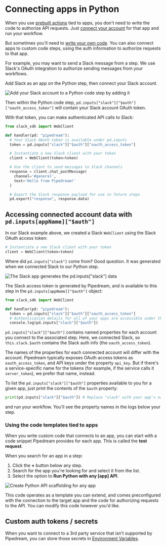 # Connecting apps in Python

When you use [prebuilt actions](/components#actions) tied to apps, you don't need to write the code to authorize API requests. Just [connect your account](/connected-accounts/#connecting-accounts) for that app and run your workflow.

But sometimes you'll need to [write your own code](/code/python/). You can also connect apps to custom code steps, using the auth information to authorize requests to that app.

For example, you may want to send a Slack message from a step. We use Slack's OAuth integration to authorize sending messages from your workflows.

Add Slack as an app on the Python step, then connect your Slack account.

![Add your Slack account to a Python code step by adding it](https://res.cloudinary.com/pipedreamin/image/upload/v1658954165/docs/components/CleanShot_2022-07-27_at_16.35.37_ytofp2.gif)

Then within the Python code step, `pd.inputs["slack"]["$auth"]["oauth_access_token"]` will contain your Slack account OAuth token.

With that token, you can make authenticated API calls to Slack:

```python
from slack_sdk import WebClient

def handler(pd: "pipedream"):
  # Your Slack OAuth token is available under pd.inputs
  token = pd.inputs["slack"]["$auth"]["oauth_access_token"]

  # Instantiate a new Slack client with your token
  client = WebClient(token=token)

  # Use the client to send messages to Slack channels
  response = client.chat_postMessage(
    channel='#general',
    text='Hello from Pipedream!'
  )

  # Export the Slack response payload for use in future steps
  pd.export("response", response.data)
```



## Accessing connected account data with `pd.inputs[appName]["$auth"]`

In our Slack example above, we created a Slack `WebClient` using the Slack OAuth access token:

```python
# Instantiate a new Slack client with your token
client = WebClient(token=token)
```

Where did `pd.inputs["slack"]` come from? Good question. It was generated when we connected Slack to our Python step.

![The Slack app generates the pd.inputs["slack"] data](https://res.cloudinary.com/pipedreamin/image/upload/v1658954351/docs/components/CleanShot_2022-07-27_at_16.38.42_f08ocy.png)

The Slack access token is generated by Pipedream, and is available to this step in the `pd.inputs[appName]["$auth"]` object:

```python
from slack_sdk import WebClient

def handler(pd: "pipedream"):
  token = pd.inputs["slack"]["$auth"]["oauth_access_token"]
  # Authentication details for all of your apps are accessible under the special pd.inputs["slack"] variable:
  console.log(pd.inputs["slack"]["$auth"])
```

`pd.inputs["slack"]["$auth"]` contains named properties for each account you connect to the associated step. Here, we connected Slack, so `this.slack.$auth` contains the Slack auth info (the `oauth_access_token`).

The names of the properties for each connected account will differ with the account. Pipedream typically exposes OAuth access tokens as `oauth_access_token`, and API keys under the property `api_key`. But if there's a service-specific name for the tokens (for example, if the service calls it `server_token`), we prefer that name, instead.

To list the `pd.inputs["slack"]["$auth"]` properties available to you for a given app, just print the contents of the `$auth` property:

```python
print(pd.inputs["slack"]["$auth"]) # Replace "slack" with your app's name
```

and run your workflow. You'll see the property names in the logs below your step.

### Using the code templates tied to apps

When you write custom code that connects to an app, you can start with a code snippet Pipedream provides for each app. This is called the **test request**.

When you search for an app in a step:

1. Click the **+** button below any step.
2. Search for the app you're looking for and select it from the list.
3. Select the option to **Run Python with any [app] API**.

![Create Python API scaffolding for any app](https://res.cloudinary.com/pipedreamin/image/upload/v1658954462/docs/components/CleanShot_2022-07-27_at_16.40.41_isy1e6.png)

This code operates as a template you can extend, and comes preconfigured with the connection to the target app and the code for authorizing requests to the API. You can modify this code however you'd like.

## Custom auth tokens / secrets

When you want to connect to a 3rd party service that isn't supported by Pipedream, you can store those secrets in [Environment Variables](/environment-variables/).

